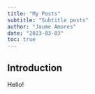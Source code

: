 ```yaml
---
title: "My Posts"
subtitle: "Subtitle posts"
author: "Jaume Amores"
date: "2023-03-03"
toc: true
---
```



## Introduction

Hello!

